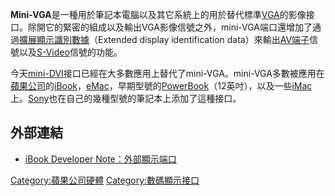 {{Infobox connector
|name=Mini-VGA
|type=模擬信號計算機影像接口
|image=[[File:Mini-VGA_cropped.jpg|250px]] 
|logo=
|caption=[[iBook|iBook]]上的Mini-VGA插口
|designer=
|design_date=
|manufacturer=
|production_date=
|superseded=[[VGA_connector|VGA connector]]
|superseded_by=[[Mini-DVI|Mini-DVI]]
|superseded_by_date=
|external=是
|hotplug=
|length=
|width=
|height=
|data_signal=[[I²C|I²C]] data channel for DDC information
|data_bit_width=
|data_bandwidth=
|data_devices=
|data_style=
|physical_connector=
|cable=
|num_pins=14 
|pinout_image=[[File:MiniVGA_Connector_Pinout.svg|210px]]
|pinout_caption=A female Mini-VGA connector
|pin1=GND 
|pin1_name=GND
|pin2=N.C.
|pin2_name=VSync
|pin3=N.C.
|pin3_name=HSync
|pin4=GND
|pin4_name=Red Return
|pin5=S-Video (C)
|pin5_name=Red video
|pin6=GND 
|pin6_name=Green return
|pin7=S-Video (Y)
|pin7_name=Green video
|pin8=+5 V
|pin8_name=+5 V
|pin9=Composite video
|pin9_name=Blue video
|pin10=DDC data
|pin10_name=DDC data
|pin11=DDC clock
|pin11_name=DDC clock
|pin12=GND
|pin12_name=GND
|pin13=Cable detect
|pin13_name=Cable detect
|pin14=GND
|pin14_name=Blue return
|pinout_notes=<small>左列代表VGA模式，右列代表電視輸出模式。</small>
}}

'''Mini-VGA'''是一種用於筆記本電腦以及其它系統上的用於替代標準[[VGA|VGA]]的影像接口。除開它的緊密的組成以及輸出VGA影像信號之外，mini-VGA端口還增加了通過[[擴展顯示識別數據|擴展顯示識別數據]]（Extended display identification data）來輸出[[AV端子|AV端子]]信號以及[[S-Video|S-Video]]信號的功能。

今天[[mini-DVI|mini-DVI]]接口已經在大多數應用上替代了mini-VGA。mini-VGA多數被應用在[[蘋果公司|蘋果公司]]的[[iBook|iBook]]，[[eMac|eMac]]，早期型號的[[PowerBook|PowerBook]]（12英吋），以及一些[[iMac|iMac]]上。[[Sony|Sony]]也在自己的幾種型號的筆記本上添加了這種接口。

== 外部連結 ==

* [https://web.archive.org/web/20040918144618/http://developer.apple.com/documentation/Hardware/Developer_Notes/Macintosh_CPUs-G3/iBook/3_Input-Output/chapter_4_section_14.html iBook Developer Note：外部顯示端口]
{{常見視訊端子}}

[[Category:蘋果公司硬體|Category:蘋果公司硬體]]
[[Category:數碼顯示接口|Category:數碼顯示接口]]